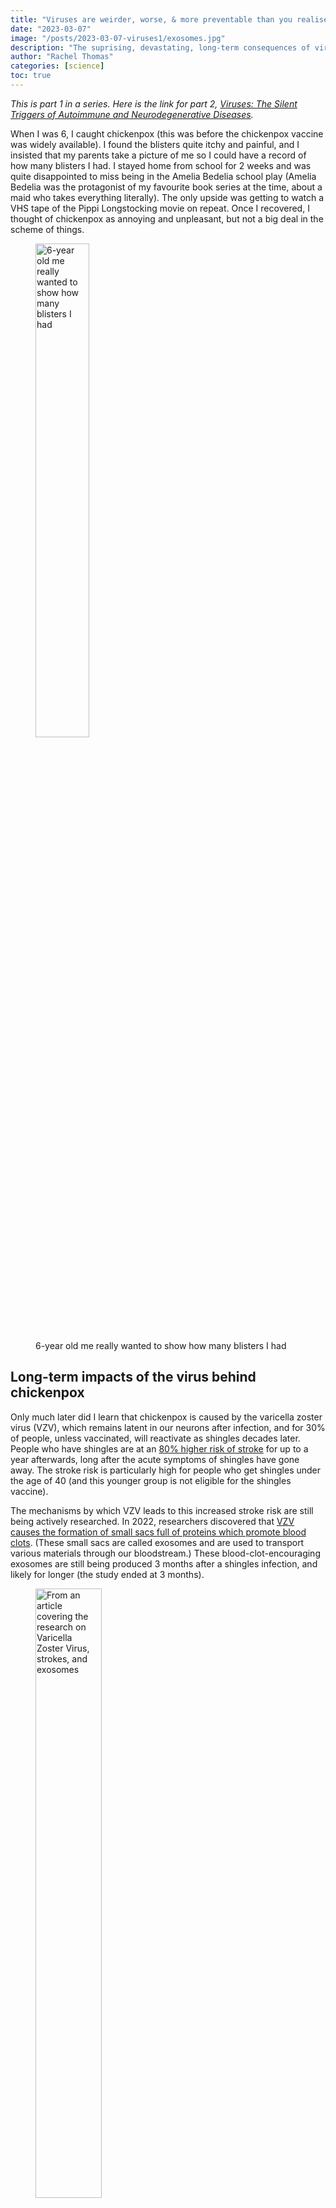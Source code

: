 ---
title: "Viruses are weirder, worse, & more preventable than you realise"
date: "2023-03-07"
image: "/posts/2023-03-07-viruses1/exosomes.jpg"
description: "The suprising, devastating, long-term consequences of viruses"
author: "Rachel Thomas"
categories: [science]
toc: true
---

*This is part 1 in a series.  Here is the link for part 2, [Viruses: The Silent Triggers of Autoimmune and Neurodegenerative Diseases](https://rachel.fast.ai/posts/2023-03-22-viruses2/index.html).*

When I was 6, I caught chickenpox (this was before the chickenpox vaccine was widely available). I found the blisters quite itchy and painful, and I insisted that my parents take a picture of me so I could have a record of how many blisters I had. I stayed home from school for 2 weeks and was quite disappointed to miss being in the Amelia Bedelia school play (Amelia Bedelia was the protagonist of my favourite book series at the time, about a maid who takes everything literally). The only upside was getting to watch a VHS tape of the Pippi Longstocking movie on repeat. Once I recovered, I thought of chickenpox as annoying and unpleasant, but not a big deal in the scheme of things.

![6-year old me really wanted to show how many blisters I had](chickenpox-rachel.jpg){width=45%}

## Long-term impacts of the virus behind chickenpox
Only much later did I learn that chickenpox is caused by the varicella zoster virus (VZV), which remains latent in our neurons after infection, and for 30% of people, unless vaccinated, will reactivate as shingles decades later.  People who have shingles are at an [80% higher risk of stroke](https://pubmed.ncbi.nlm.nih.gov/35025605/) for up to a year afterwards, long after the acute symptoms of shingles have gone away. The stroke risk is particularly high for people who get shingles under the age of 40 (and this younger group is not eligible for the shingles vaccine).

The mechanisms by which VZV leads to this increased stroke risk are still being actively researched.  In 2022, researchers discovered that [VZV causes the formation of small sacs full of proteins which promote blood clots](https://theconversation.com/chickenpox-and-shingles-virus-lying-dormant-in-your-neurons-can-reactivate-and-increase-your-risk-of-stroke-new-research-identified-a-potential-culprit-194627 ). (These small sacs are called exosomes and are used to transport various materials through our bloodstream.) These blood-clot-encouraging exosomes are still being produced 3 months after a shingles infection, and likely for longer (the study ended at 3 months).

![From an article covering the research on Varicella Zoster Virus, strokes, and exosomes](exosomes.png){width=50%}

VZV is not just linked to strokes, but also linked to developing multiple sclerosis or vascular dementia, as was found in a [recent study analysing](https://www.cell.com/neuron/fulltext/S0896-6273(22)01147-3) hundreds of thousands of medical records for associations between common viruses and diseases impacting the brain and nervous system.  In the case of VZV, it is possible that the links to dementia and MS may occur through the reactivation of other viruses. That is another disturbing fact about viruses: they can quietly lie latent for years and then be reactivated by other viruses.

## But aren’t infections inevitable?
I never gave much thought to how my brother and I had caught chicken pox, because for most of my life I assumed that viruses were a temporary discomfort, and that they were generally inevitable, just something that happens.  However, in recent years, medical understanding of how pathogens spread has been upended, which in turn has profound implications for what we can do in response.

The flu, long believed to be spread through droplets from sneezes or through touching contaminated surfaces, [has been shown](https://www.pnas.org/doi/10.1073/pnas.1716561115) to be released in small aerosols exhaled through ordinary breathing. These aerosols can remain suspended in the air, and others risk infection when they breathe them in.  In work published in the prestigious PNAS, researchers found that neither sneezing nor coughing was necessary to spread flu, just ordinary breathing. This shift in understanding is important: it means that we have been relying on insufficient tools to stop viruses (e.g. hand washing and poorly fitting surgical masks alone will never be enough against airborne flu). Chickenpox, too, is spread through the air.  As Professor Jonathan Gershoni of Tel Aviv University says in [his course on viruses](https://learning.edx.org/course/course-v1:IsraelX+Virus101x+2T2018/home), “*The most common direct route [of viral transmission] is when viruses become airborne and are subsequently inhaled. When people cough, sneeze, or simply exhale, they produce an aerosol of minute fluid droplets that are dispersed in the air around them.*”

![From a course on viruses taught by Dr. Jonathan Gershoni](edx-airborne2.jpg){width=50%}

Fortunately, there are ways we can clean the air with improved ventilation (drawing in more outdoor air), filtration (removing harmful particles), and well-fitting masks in crowded public indoor spaces.  For years, excellent ventilation and filtration systems have been used in pig farms, to avoid the spread of airborne porcine diseases, with some farms even [employing a worker whose sole duty](https://twitter.com/LongDesertTrain/status/1494126639608909826?s=20) is the daily inspection and maintenance of the ventilation/filtration systems. Numerous studies document the effectiveness of hog farm filtration systems at reducing illness (see [this fascinating thread](https://twitter.com/LongDesertTrain/status/1494126572625924098?s=20) for links), as well as the harms of poor ventilation for humans. Methods to clean the air have been implemented by wealthy elites at places including the [World Economic Forum’s Davos Summit](https://slate.com/technology/2023/01/davos-covid-precaution-uv-lights-air-filters.html) (attended by politicians and billionaires), the [UK Parliament](https://www.purifiedair.com/case-studies/hm-government/), [Westminster Palace](https://www.purifiedair.com/case-studies/palace-of-westminster/), and an [Australian state parliament](https://www.parliament.nsw.gov.au/tp/files/81592/Document%20-%20COVIDSafe%20plan%20-%20Sittings%2014%20%E2%80%93%2025%20February%202022%20%E2%80%93%20dated%2011%20February%202022.PDF). However, unlike politicians and pigs, very few children or working class people have access to clean air in their schools or workplaces.

Rice University biochemistry and cell biology professor Alma Moon Novotny opened her [series of in-depth immunology courses](https://www.coursera.org/specializations/immunology#courses) by singing the praises of not immunologists nor virologists, but of… engineers!  Prof Novotny said, “*I want to emphasize that an ounce of prevention is worth a pound of cure, and I will be praising engineers, particularly civil engineers because what they provide for us is clean water and proper sewage disposal.*” She suggested that [sanitation is the greatest medical advance of the last 150 years](https://www.theguardian.com/society/2007/jan/19/health.medicineandhealth3) and went on to list other important engineering improvements that improve health: mosquito nets, houses that don’t let in as many insects (which can often carry pathogens), and an infrastructure system to transport needed medical supplies. She also spoke of how expensive our immune systems are in terms of ATP (our bodies’ energy currency). Despite the amazing intricacies of the human immune system, it is better to avoid getting sick. 

![Headline from The Guardian and a lecture slide from Rice University Prof Alma Novotny](sanitation.png){width=60%}

Experts have been highlighting the extensive infrastructure overhaul London used to tackle cholera in the 19th century, similar to how cleaning indoor air could be part of a [“plan to stop every respiratory virus at once”](https://www.theatlantic.com/health/archive/2021/09/coronavirus-pandemic-ventilation-rethinking-air/620000/). Clean air could be the next clean water, revolutionising global health.

## A New Way of Thinking
The idea that a common childhood virus can quietly hang out unnoticed in our nervous system for decades, reactivate to cause the blisters and nerve pain of shingles, and then months after the shingles blisters clear up cause blood clotting and strokes is mind-boggling to me, and stands in stark contrast to how I thought about viruses when I was younger.

The trajectory of my growing understanding of VZV is similar to my understanding of many viruses: I have moved from thinking of common viruses as both inevitable and discretely contained events (e.g. you are sick for a week or two, but then it’s over) to recognizing that:

- even common viruses can have long-reaching, surprising, and devastating consequences
- there is much more we can do to stop viral transmission than I previously realised

VZV is just one of many viruses that have surprised me. Research has now shown that several [common viruses raise the risk of dementia and Alzheimer’s disease](https://www.cell.com/neuron/fulltext/S0896-6273(22)01147-3), and the [virus behind mono / glandular fever (Epstein-Barr virus) causes Multiple Sclerosis](https://pubmed.ncbi.nlm.nih.gov/35025605/). The fact that it is possible to reduce viral transmission makes it all the more urgent to understand the long-reaching consequences of viruses, since we have the power to act on what we learn.

Each risk on its own may not be that likely on the individual level: I am not suggesting that you should feel alarmed that you in particular will suffer a stroke after shingles, or that your elderly parent will catch the flu and then develop dementia, or that mono/glandular fever will lead to multiple sclerosis for you. However, it is important to think about this across the population, and across all these different virus-disease interactions. When you look at this research in aggregate, it suggests that many, many people are having their lives drastically impacted by diseases in which viruses play a role.  Given what we know about both the risks of viruses and ways to reduce transmission, it is worthwhile to take effective measures like [increasing ventilation](https://www.science.org/doi/10.1126/science.abg2025), using [air purifiers](https://theconversation.com/we-studied-how-to-reduce-airborne-covid-spread-in-hospitals-heres-what-we-learnt-166018), and wearing [N95/KF94/P2 masks in indoor public places](https://theconversation.com/time-to-upgrade-from-cloth-and-surgical-masks-to-respirators-your-questions-answered-174877) to make our schools, workplaces, and healthcare settings safer.

*This is part 1 in a series.  Here is the link for part 2, [Viruses: The Silent Triggers of Autoimmune and Neurodegenerative Diseases](https://rachel.fast.ai/posts/2023-03-22-viruses2/index.html).*
